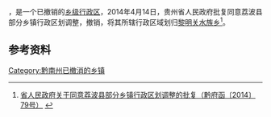 '''{{PAGENAMEBASE}}'''，是{{PRC admin/fullname|52/27/22}}一个已撤销的[[乡级行政区|乡级行政区]]，2014年4月14日，贵州省人民政府批复同意荔波县部分乡镇行政区划调整，撤销{{PAGENAMEBASE}}，将其所辖行政区域划归[[黎明关水族乡|黎明关水族乡]]<ref>[http://www.gzgov.gov.cn/xxgk/zfxxgkpt/szfxxgkml/ztfl/mzfpjz/201701/t20170106_684596.html 省人民政府关于同意荔波县部分乡镇行政区划调整的批复（黔府函〔2014〕79号）] {{webarchive|url=https://web.archive.org/web/20170831002030/http://www.gzgov.gov.cn/xxgk/zfxxgkpt/szfxxgkml/ztfl/mzfpjz/201701/t20170106_684596.html |date=2017-08-31 }}</ref>。

== 参考资料 ==

{{reflist}}

{{行政区划小作品}}

[[Category:黔南州已撤消的乡镇|Category:黔南州已撤消的乡镇]]